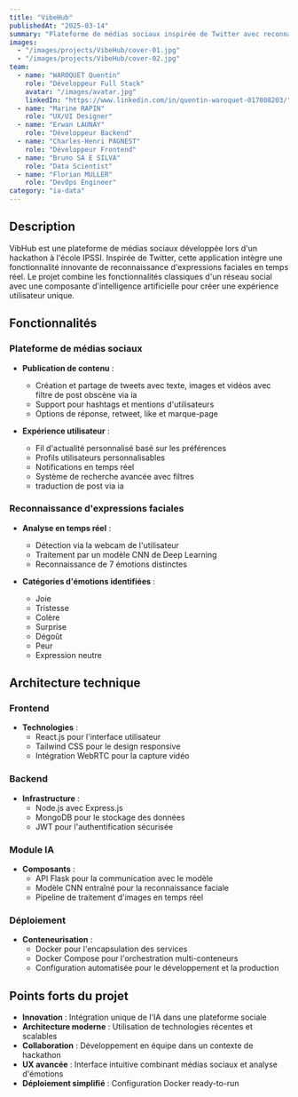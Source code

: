 ```yaml
---
title: "VibeHub"
publishedAt: "2025-03-14"
summary: "Plateforme de médias sociaux inspirée de Twitter avec reconnaissance d'expressions faciales par IA"
images:
  - "/images/projects/VibeHub/cover-01.jpg"
  - "/images/projects/VibeHub/cover-02.jpg"
team:
  - name: "WAROQUET Quentin"
    role: "Développeur Full Stack"
    avatar: "/images/avatar.jpg"
    linkedIn: "https://www.linkedin.com/in/quentin-waroquet-017008203/"
  - name: "Marine RAPIN"
    role: "UX/UI Designer"
  - name: "Erwan LAUNAY"
    role: "Développeur Backend"
  - name: "Charles-Henri PAGNEST"
    role: "Développeur Frontend"
  - name: "Bruno SA E SILVA"
    role: "Data Scientist"
  - name: "Florian MULLER"
    role: "DevOps Engineer"
category: "ia-data"
---
```


## Description

VibHub est une plateforme de médias sociaux développée lors d'un hackathon à l'école IPSSI. Inspirée de Twitter, cette application intègre une fonctionnalité innovante de reconnaissance d'expressions faciales en temps réel. Le projet combine les fonctionnalités classiques d'un réseau social avec une composante d'intelligence artificielle pour créer une expérience utilisateur unique.

## Fonctionnalités

### Plateforme de médias sociaux

- **Publication de contenu** :
  - Création et partage de tweets avec texte, images et vidéos avec filtre de post obscène via ia
  - Support pour hashtags et mentions d'utilisateurs
  - Options de réponse, retweet, like et marque-page

- **Expérience utilisateur** :
  - Fil d'actualité personnalisé basé sur les préférences
  - Profils utilisateurs personnalisables
  - Notifications en temps réel
  - Système de recherche avancée avec filtres
  - traduction de post via ia

### Reconnaissance d'expressions faciales

- **Analyse en temps réel** :
  - Détection via la webcam de l'utilisateur
  - Traitement par un modèle CNN de Deep Learning
  - Reconnaissance de 7 émotions distinctes

- **Catégories d'émotions identifiées** :
  - Joie
  - Tristesse
  - Colère
  - Surprise
  - Dégoût
  - Peur
  - Expression neutre

## Architecture technique

### Frontend

- **Technologies** :
  - React.js pour l'interface utilisateur
  - Tailwind CSS pour le design responsive
  - Intégration WebRTC pour la capture vidéo

### Backend

- **Infrastructure** :
  - Node.js avec Express.js
  - MongoDB pour le stockage des données
  - JWT pour l'authentification sécurisée

### Module IA

- **Composants** :
  - API Flask pour la communication avec le modèle
  - Modèle CNN entraîné pour la reconnaissance faciale
  - Pipeline de traitement d'images en temps réel

### Déploiement

- **Conteneurisation** :
  - Docker pour l'encapsulation des services
  - Docker Compose pour l'orchestration multi-conteneurs
  - Configuration automatisée pour le développement et la production

## Points forts du projet

- **Innovation** : Intégration unique de l'IA dans une plateforme sociale
- **Architecture moderne** : Utilisation de technologies récentes et scalables
- **Collaboration** : Développement en équipe dans un contexte de hackathon
- **UX avancée** : Interface intuitive combinant médias sociaux et analyse d'émotions
- **Déploiement simplifié** : Configuration Docker ready-to-run
